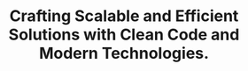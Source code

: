 ---
title: "Crafting Scalable and Efficient Solutions with Clean Code and Modern Technologies."
publishedAt: "2024-04-08"
images:
  - "/images/projects/project-01/video-01.mp4"
---